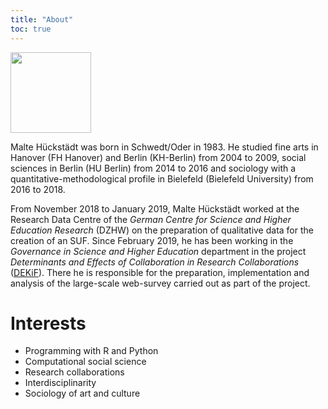 ```yaml
---
title: "About"
toc: true
---
```


![](images/avatar_circle.png){fig-align="center" width="129"}

Malte Hückstädt was born in Schwedt/Oder in 1983. He studied fine arts in Hanover (FH Hanover) and Berlin (KH-Berlin) from 2004 to 2009, social sciences in Berlin (HU Berlin) from 2014 to 2016 and sociology with a quantitative-methodological profile in Bielefeld (Bielefeld University) from 2016 to 2018.

From November 2018 to January 2019, Malte Hückstädt worked at the Research Data Centre of the *German Centre for Science and Higher Education Research* (DZHW) on the preparation of qualitative data for the creation of an SUF. Since February 2019, he has been working in the *Governance in Science and Higher Education* department in the project *Determinants and Effects of Collaboration in Research Collaborations* ([DEKiF](https://dekif-survey.dzhw.eu/en/index_html)). There he is responsible for the preparation, implementation and analysis of the large-scale web-survey carried out as part of the project.

# Interests

-   Programming with R and Python
-   Computational social science
-   Research collaborations
-   Interdisciplinarity
-   Sociology of art and culture
